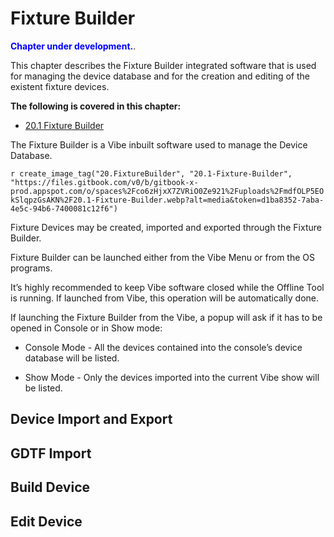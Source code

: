 
# Fixture Builder

<span style="color:blue">**Chapter under development.**</span>.

This chapter describes the Fixture Builder integrated software that is used for managing the device database and for the creation and editing of the existent fixture devices.

**The following is covered in this chapter:**

-  [20.1 Fixture Builder](#Fixture-Builder-20.1)

The Fixture Builder is a Vibe inbuilt software used to manage the Device Database.

`r create_image_tag("20.FixtureBuilder", "20.1-Fixture-Builder", "https://files.gitbook.com/v0/b/gitbook-x-prod.appspot.com/o/spaces%2Fco6zHjxX7ZVRiO0Ze921%2Fuploads%2FmdfOLP5EOkSlqpzGsAKN%2F20.1-Fixture-Builder.webp?alt=media&token=d1ba8352-7aba-4e5c-94b6-7400081c12f6")`

Fixture Devices may be created, imported and exported through the Fixture Builder.

Fixture Builder can be launched either from the Vibe Menu or from the OS programs.

It's highly recommended to keep Vibe software closed while the Offline Tool is running. 
If launched from Vibe, this operation will be automatically done.

If launching the Fixture Builder from the Vibe, a popup will ask if it has to be opened in Console or in Show mode:

- Console Mode - All the devices contained into the console's device database will be listed.

- Show Mode - Only the devices imported into the current Vibe show will be listed.


## Device Import and Export


## GDTF Import


## Build Device


## Edit Device



